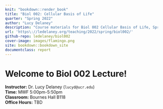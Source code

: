 ```yaml
---
knit: "bookdown::render_book"
title: "Biol 002: Cellular Basis of Life"
quarter: "Spring 2022"
author: "Lucy Delaney"
description: "Course materials for Biol 002 Cellular Basis of Life, Spring 2022."
url: 'https\://ledelaney.org/teaching/2022/spring/biol002/'
github-repo: ledelaney/biol002
cover-image: images/flamingo.png
site: bookdown::bookdown_site
documentclass: report
---
```


# Welcome to Biol 002 Lecture! {-}

<div class="boxed">
**Instructor:** Dr. Lucy Delaney (`lucyd@ucr.edu`)  
**Time:** MWF 5:00pm-5:50pm  
**Classroom:** Bournes Hall B118  
**Office Hours:** TBD</div>

<!-- ![](images/flamingo.png){.cover width="38%"}  -->